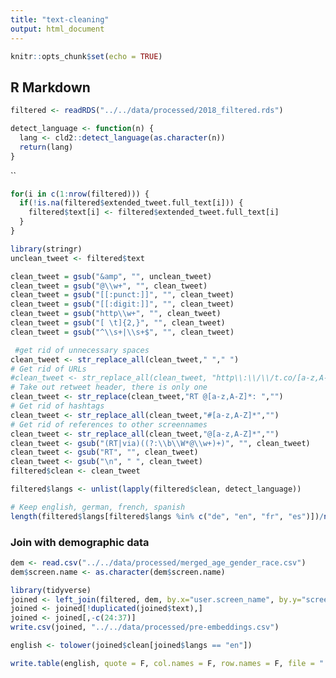 ```yaml
---
title: "text-cleaning"
output: html_document
---
```


```r
knitr::opts_chunk$set(echo = TRUE)
```

## R Markdown

```r
filtered <- readRDS("../../data/processed/2018_filtered.rds")

detect_language <- function(n) {
  lang <- cld2::detect_language(as.character(n))
  return(lang)
}
```

``


```r
for(i in c(1:nrow(filtered))) {
  if(!is.na(filtered$extended_tweet.full_text[i])) {
    filtered$text[i] <- filtered$extended_tweet.full_text[i]
  }
}
```


```r
library(stringr)
unclean_tweet <- filtered$text

clean_tweet = gsub("&amp", "", unclean_tweet)
clean_tweet = gsub("@\\w+", "", clean_tweet)
clean_tweet = gsub("[[:punct:]]", "", clean_tweet)
clean_tweet = gsub("[[:digit:]]", "", clean_tweet)
clean_tweet = gsub("http\\w+", "", clean_tweet)
clean_tweet = gsub("[ \t]{2,}", "", clean_tweet)
clean_tweet = gsub("^\\s+|\\s+$", "", clean_tweet)

 #get rid of unnecessary spaces
clean_tweet <- str_replace_all(clean_tweet," "," ")
# Get rid of URLs
#clean_tweet <- str_replace_all(clean_tweet, "http\\:\\/\\/t.co/[a-z,A-Z,0-9]*{8}","")
# Take out retweet header, there is only one
clean_tweet <- str_replace(clean_tweet,"RT @[a-z,A-Z]*: ","")
# Get rid of hashtags
clean_tweet <- str_replace_all(clean_tweet,"#[a-z,A-Z]*","")
# Get rid of references to other screennames
clean_tweet <- str_replace_all(clean_tweet,"@[a-z,A-Z]*","") 
clean_tweet <- gsub("(RT|via)((?:\\b\\W*@\\w+)+)", "", clean_tweet)
clean_tweet <- gsub("RT", "", clean_tweet)
clean_tweet <- gsub("\n", " ", clean_tweet)
filtered$clean <- clean_tweet
```



```r
filtered$langs <- unlist(lapply(filtered$clean, detect_language))

# Keep english, german, french, spanish
length(filtered$langs[filtered$langs %in% c("de", "en", "fr", "es")])/nrow(filtered)
```


### Join with demographic data

```r
dem <- read.csv("../../data/processed/merged_age_gender_race.csv")
dem$screen.name <- as.character(dem$screen.name)
```

```r
library(tidyverse)
joined <- left_join(filtered, dem, by.x="user.screen_name", by.y="screen.name")
joined <- joined[!duplicated(joined$text),]
joined <- joined[,-c(24:37)]
write.csv(joined, "../../data/processed/pre-embeddings.csv")
```

```r
english <- tolower(joined$clean[joined$langs == "en"])

write.table(english, quote = F, col.names = F, row.names = F, file = "../../data/muse/en/tweets_en.txt")
```

